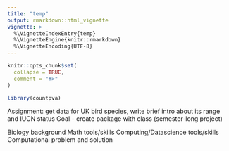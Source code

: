 ```yaml
---
title: "temp"
output: rmarkdown::html_vignette
vignette: >
  %\VignetteIndexEntry{temp}
  %\VignetteEngine{knitr::rmarkdown}
  %\VignetteEncoding{UTF-8}
---
```


```r
knitr::opts_chunk$set(
  collapse = TRUE,
  comment = "#>"
)
```

```r
library(countpva)
```


Assignment: get data for UK bird species, write brief intro about its range and IUCN status
Goal - create package with class (semester-long project)

Biology background
Math tools/skills
Computing/Datascience tools/skills
Computational problem and solution

